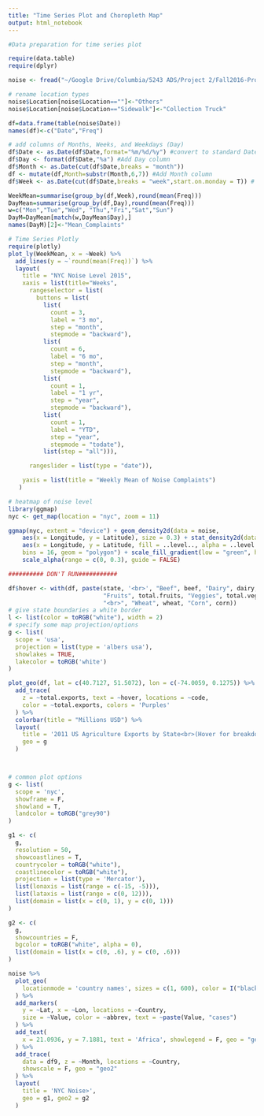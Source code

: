 ```yaml
---
title: "Time Series Plot and Choropleth Map"
output: html_notebook
---
```


```r
#Data preparation for time series plot

require(data.table)
require(dplyr)

noise <- fread("~/Google Drive/Columbia/5243 ADS/Project 2/Fall2016-Proj2-grp8/data/Cleaned-311-Noise-Date.csv")

# rename location types 
noise$Location[noise$Location==""]<-"Others"
noise$Location[noise$Location=="Sidewalk"]<-"Collection Truck"

df=data.frame(table(noise$Date))
names(df)<-c("Date","Freq")

# add columns of Months, Weeks, and Weekdays (Day)
df$Date <- as.Date(df$Date,format="%m/%d/%y") #convert to standard Date format
df$Day <- format(df$Date,"%a") #Add Day column
df$Month <- as.Date(cut(df$Date,breaks = "month"))
df <- mutate(df,Month=substr(Month,6,7)) #Add Month column
df$Week <- as.Date(cut(df$Date,breaks = "week",start.on.monday = T)) # Add Week column

WeekMean=summarise(group_by(df,Week),round(mean(Freq)))
DayMean=summarise(group_by(df,Day),round(mean(Freq)))
w=c("Mon","Tue","Wed", "Thu","Fri","Sat","Sun")
DayM=DayMean[match(w,DayMean$Day),]
names(DayM)[2]<-"Mean_Complaints"

```


```r
# Time Series Plotly
require(plotly)
plot_ly(WeekMean, x = ~Week) %>%
  add_lines(y = ~`round(mean(Freq))`) %>%
  layout(
    title = "NYC Noise Level 2015",
    xaxis = list(title="Weeks",
      rangeselector = list(
        buttons = list(
          list(
            count = 3,
            label = "3 mo",
            step = "month",
            stepmode = "backward"),
          list(
            count = 6,
            label = "6 mo",
            step = "month",
            stepmode = "backward"),
          list(
            count = 1,
            label = "1 yr",
            step = "year",
            stepmode = "backward"),
          list(
            count = 1,
            label = "YTD",
            step = "year",
            stepmode = "todate"),
          list(step = "all"))),

      rangeslider = list(type = "date")),

    yaxis = list(title = "Weekly Mean of Noise Complaints")
   )
```








```r
# heatmap of noise level
library(ggmap)
nyc <- get_map(location = "nyc", zoom = 11)

ggmap(nyc, extent = "device") + geom_density2d(data = noise, 
    aes(x = Longitude, y = Latitude), size = 0.3) + stat_density2d(data = noise, 
    aes(x = Longitude, y = Latitude, fill = ..level.., alpha = ..level..), size = 0.01, 
    bins = 16, geom = "polygon") + scale_fill_gradient(low = "green", high = "red") + 
    scale_alpha(range = c(0, 0.3), guide = FALSE)
```


```r
########## DON'T RUN###########

df$hover <- with(df, paste(state, '<br>', "Beef", beef, "Dairy", dairy, "<br>",
                           "Fruits", total.fruits, "Veggies", total.veggies,
                           "<br>", "Wheat", wheat, "Corn", corn))
# give state boundaries a white border
l <- list(color = toRGB("white"), width = 2)
# specify some map projection/options
g <- list(
  scope = 'usa',
  projection = list(type = 'albers usa'),
  showlakes = TRUE,
  lakecolor = toRGB('white')
)

plot_geo(df, lat = c(40.7127, 51.5072), lon = c(-74.0059, 0.1275)) %>%
  add_trace(
    z = ~total.exports, text = ~hover, locations = ~code,
    color = ~total.exports, colors = 'Purples'
  ) %>%
  colorbar(title = "Millions USD") %>%
  layout(
    title = '2011 US Agriculture Exports by State<br>(Hover for breakdown)',
    geo = g
  )



# common plot options
g <- list(
  scope = 'nyc',
  showframe = F,
  showland = T,
  landcolor = toRGB("grey90")
)

g1 <- c(
  g,
  resolution = 50,
  showcoastlines = T,
  countrycolor = toRGB("white"),
  coastlinecolor = toRGB("white"),
  projection = list(type = 'Mercator'),
  list(lonaxis = list(range = c(-15, -5))),
  list(lataxis = list(range = c(0, 12))),
  list(domain = list(x = c(0, 1), y = c(0, 1)))
)

g2 <- c(
  g,
  showcountries = F,
  bgcolor = toRGB("white", alpha = 0),
  list(domain = list(x = c(0, .6), y = c(0, .6)))
)

noise %>%
  plot_geo(
    locationmode = 'country names', sizes = c(1, 600), color = I("black")
  ) %>%
  add_markers(
    y = ~Lat, x = ~Lon, locations = ~Country,
    size = ~Value, color = ~abbrev, text = ~paste(Value, "cases")
  ) %>%
  add_text(
    x = 21.0936, y = 7.1881, text = 'Africa', showlegend = F, geo = "geo2"
  ) %>%
  add_trace(
    data = df9, z = ~Month, locations = ~Country,
    showscale = F, geo = "geo2"
  ) %>%
  layout(
    title = 'NYC Noise>',
    geo = g1, geo2 = g2
  )
```

